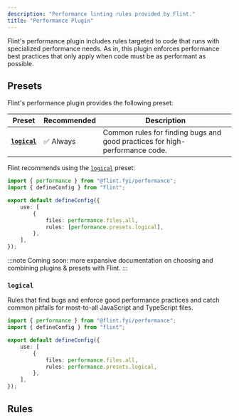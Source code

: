 ```yaml
---
description: "Performance linting rules provided by Flint."
title: "Performance Plugin"
---
```




Flint's performance plugin includes rules targeted to code that runs with specialized performance needs.
As in, this plugin enforces performance best practices that only apply when code must be as performant as possible.

<PackageManagers type="install" pkg="@flint.fyi/plugin-performance" />

## Presets

Flint's performance plugin provides the following preset:

| Preset                    | Recommended | Description                                                                 |
| ------------------------- | ----------- | --------------------------------------------------------------------------- |
| **[`logical`](#logical)** | ✅ Always   | Common rules for finding bugs and good practices for high-performance code. |

Flint recommends using the [`logical`](#logical) preset:

```ts title="flint.config.ts"
import { performance } from "@flint.fyi/performance";
import { defineConfig } from "flint";

export default defineConfig({
	use: [
		{
			files: performance.files.all,
			rules: [performance.presets.logical],
		},
	],
});
```

:::note
Coming soon: more expansive documentation on choosing and combining plugins & presets with Flint.
:::

### `logical`

Rules that find bugs and enforce good performance practices and catch common pitfalls for most-to-all JavaScript and TypeScript files.

```ts title="flint.config.ts"
import { performance } from "@flint.fyi/performance";
import { defineConfig } from "flint";

export default defineConfig({
	use: [
		{
			files: performance.files.all,
			rules: performance.presets.logical,
		},
	],
});
```

## Rules

<RulesTable implementing plugin="performance" />
